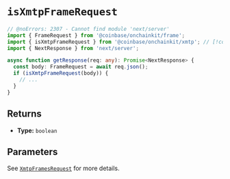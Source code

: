 


# `isXmtpFrameRequest`

```ts twoslash
// @noErrors: 2307 - Cannot find module 'next/server'
import { FrameRequest } from '@coinbase/onchainkit/frame';
import { isXmtpFrameRequest } from '@coinbase/onchainkit/xmtp'; // [!code focus]
import { NextResponse } from 'next/server';

async function getResponse(req: any): Promise<NextResponse> {
  const body: FrameRequest = await req.json();
  if (isXmtpFrameRequest(body)) {
    // ...
  }
}
```

## Returns

- **Type:** `boolean`

## Parameters

See [`XmtpFramesRequest`](types#xmtpframesrequest) for more details.


<FeedbackWidget />
